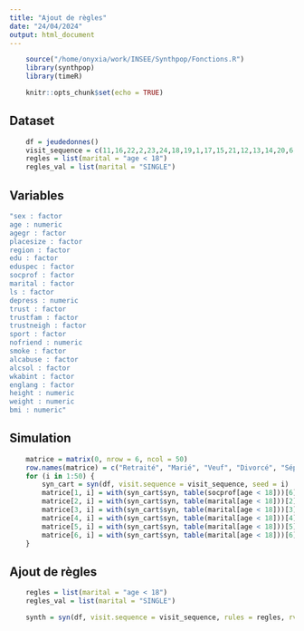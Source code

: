 ```yaml
---
title: "Ajout de règles"
date: "24/04/2024"
output: html_document
---
```


```r
    source("/home/onyxia/work/INSEE/Synthpop/Fonctions.R")
    library(synthpop)
    library(timeR)
```

```r
    knitr::opts_chunk$set(echo = TRUE)
```

## Dataset
```r
    df = jeudedonnes()
    visit_sequence = c(11,16,22,2,23,24,18,19,1,17,15,21,12,13,14,20,6,3,9,4,10,8,5,7)
    regles = list(marital = "age < 18")
    regles_val = list(marital = "SINGLE")
```

## Variables
```r
"sex : factor 
age : numeric 
agegr : factor 
placesize : factor 
region : factor 
edu : factor 
eduspec : factor 
socprof : factor 
marital : factor 
ls : factor 
depress : numeric 
trust : factor 
trustfam : factor 
trustneigh : factor 
sport : factor 
nofriend : numeric 
smoke : factor 
alcabuse : factor 
alcsol : factor 
wkabint : factor 
englang : factor 
height : numeric 
weight : numeric 
bmi : numeric"
```

## Simulation
```r
    matrice = matrix(0, nrow = 6, ncol = 50)
    row.names(matrice) = c("Retraité", "Marié", "Veuf", "Divorcé", "Séparé légalement", "Séparé de facto")
    for (i in 1:50) {
        syn_cart = syn(df, visit.sequence = visit_sequence, seed = i)
        matrice[1, i] = with(syn_cart$syn, table(socprof[age < 18]))[6]
        matrice[2, i] = with(syn_cart$syn, table(marital[age < 18]))[2]
        matrice[3, i] = with(syn_cart$syn, table(marital[age < 18]))[3]
        matrice[4, i] = with(syn_cart$syn, table(marital[age < 18]))[4]
        matrice[5, i] = with(syn_cart$syn, table(marital[age < 18]))[5]
        matrice[6, i] = with(syn_cart$syn, table(marital[age < 18]))[6]
    }
```

## Ajout de règles
```r
    regles = list(marital = "age < 18")
    regles_val = list(marital = "SINGLE")

    synth = syn(df, visit.sequence = visit_sequence, rules = regles, rvalues = regles_val)
```